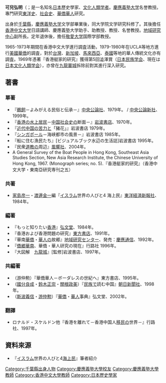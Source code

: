 {{refimprove|time=2017-01-22T02:29:54+00:00}}
'''可兒弘明'''（{{jpn|j=可児弘明|hg=かに ひろあき|rm=Kani Hiroaki}}；{{BD|1932年||}}是一名知名[[日本|日本]]歷史學家、[[文化人類学|文化人類学者]]。[[慶應義塾大学|慶應義塾大学]]名誉教授。專門研究[[東洋史|東洋史]]、[[社会史|社会史]]、[[華僑|華僑]][[華人|華人]]研究。

出身於[[千葉縣|千葉縣]]，[[慶應義塾大学|慶應義塾大学]]文学部畢業後，同大学院文学研究科修了。其後擔任[[香港中文大学|香港中文大学]]日語講師、慶應義塾大学助手、助教授、教授、名誉教授。[[地域研究中心|地域研究中心]]副所長。定年退休後，擔任[[敬愛大学|敬愛大学]]国際学部教授。

1965-1973年期間在香港中文大学進行調査活動，1979-1980年在UCLA等地方進行[[美國華僑|美國華僑]]的調査，對於[[台灣|台灣]]、[[新加坡|新加坡]]、[[馬來西亞|馬來西亞]]、[[泰國|泰國]]等地的華人傳統文化亦有調査。1969年憑著『香港艇家的研究』獲得第5回澁澤賞（[[日本民族学会|日本民族学会]]、現在は[[日本文化人類学会|日本文化人類学会]]），亦曾在[[九龍寨城|九龍寨城]]拆除前對其進行深入研究。

== 著書 ==
=== 單著 ===
*『[[鵜飼|鵜飼]]－よみがえる民俗と伝承－』[[中央公論社|中央公論社]]、1979年。 / [[中央公論新社|中央公論新社]]、1999年。
*『[[香港|香港]]の[[水上居民|水上居民]]－[[中国|中国]][[社会史|社会史]]の断面－』[[岩波書店|岩波書店]]、1970年。
*『[[近代中国|近代中国]]の[[苦力|苦力]]と「豬花」』岩波書店 1979年。
*『[[新加坡|シンガポール]]－海峡都市の風景－』岩波書店 1985年。
*『船に住む漁民たち』[ビジュアルブック水辺の生活誌]岩波書店 1995年。
*『民衆[[道教|道教]]の周辺』[[風響社|風響社]]、2004年。
*A General Survey of the Boat People in Hong Kong, Southeast Asia Studies Section, New Asia Research Institute, the Chinese University of Hong Kong, 1967. (Monograph series; no. 5).『香港艇家的研究』（香港中文大学・東南亞研究専刊之五）

=== 共著 ===
* [[家島彦一|家島彦一]]・[[渡邊金一|渡邊金一]]編『[[イスラム|イスラム]]世界の人びと4 海上民』[[東洋経済新報社|東洋経済新報社]]、1984年。

=== 編著 ===
*『もっと知りたい[[香港|香港]]』[[弘文堂|弘文堂]]、1984年。
*『香港および香港問題の研究』[[東方書店|東方書店]]、1991年。
*『華南[[華僑|華僑]]・[[華人|華人]]の故郷』[[地域研究センター|地域研究センター]]、発売：[[慶應通信|慶應通信]]、1992年。
*『[[僑郷|僑郷]][[華南|華南]]、華僑・華人研究の現在』行路社 1996年。
*『大図解　[[九龍城|九龍城]]』[監修]岩波書店、1997年。

=== 共編著 ===
*（游仲勲）『華僑華人－ボーダレスの世紀へ』東方書店、1995年。
*（[[國分良成|國分良成]]・[[鈴木正崇|鈴木正崇]]・[[關根政美|關根政美]]）『[[民族|民族]]で読む中国』[[朝日新聞社|朝日新聞社]]、1998年。
*（[[斯波義信|斯波義信]]・[[游仲勛|游仲勲]]）『[[華僑|華僑]]・[[華人|華人]]事典』弘文堂、2002年。

=== 翻譯 ===
*ロナルド・スケルドン他『香港を離れて－香港中国人[[移民|移民]]の世界－』行路社、1997年。

== 資料來源 ==
* 『[[伊斯蘭|イスラム]]世界の人びと4[[海上民|海上民]]』筆者紹介
{{DEFAULTSORT:Kani}}
[[Category:千葉縣出身人物|Category:千葉縣出身人物]]
[[Category:慶應義塾大學校友|Category:慶應義塾大學校友]]
[[Category:慶應義塾大學教師|Category:慶應義塾大學教師]]
[[Category:香港中文大學教師|Category:香港中文大學教師]]
[[Category:日本歷史學家|Category:日本歷史學家]]